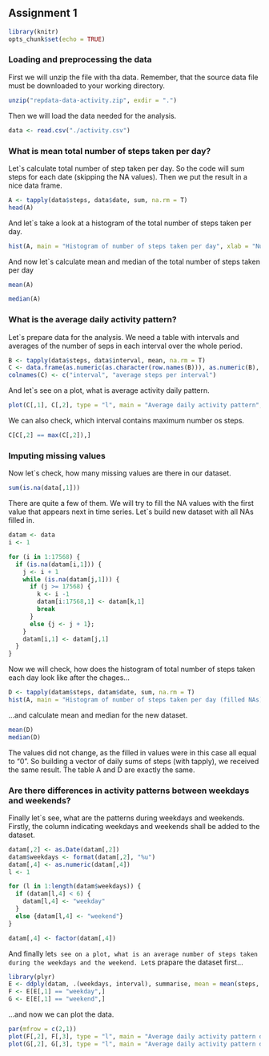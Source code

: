## Assignment 1

```r
library(knitr)
opts_chunk$set(echo = TRUE)
```

### Loading and preprocessing the data

First we will unzip the file with tha data. Remember, that the source data file must be downloaded to your working directory.

```r
unzip("repdata-data-activity.zip", exdir = ".")
```

Then we will load the data needed for the analysis. 

```r
data <- read.csv("./activity.csv")
```

### What is mean total number of steps taken per day?

Let`s calculate total number of step taken per day. So the code will sum steps for each date (skipping the NA values). Then we put the result in a nice data frame. 

```r
A <- tapply(data$steps, data$date, sum, na.rm = T)
head(A)
```

And let`s take a look at a histogram of the total number of steps taken per day. 

```r
hist(A, main = "Histogram of number of steps taken per day", xlab = "Number of steps taken per day")
```

And now let`s calculate mean and median of the total number of steps taken per day

```r
mean(A)
```

```r
median(A)
```

### What is the average daily activity pattern?

Let`s prepare data for the analysis. We need a table with intervals and averages of the number of seps in each interval over the whole period. 

```r
B <- tapply(data$steps, data$interval, mean, na.rm = T)
C <- data.frame(as.numeric(as.character(row.names(B))), as.numeric(B), row.names = NULL)
colnames(C) <- c("interval", "average steps per interval")
```

And let`s see on a plot, what is average activity daily pattern. 

```r
plot(C[,1], C[,2], type = "l", main = "Average daily activity pattern", xlab = "Interval indicator", ylab = "Average number of steps in given interval")
```

We can also check, which interval contains maximum number os steps.

```r
C[C[,2] == max(C[,2]),]
```

### Imputing missing values

Now let`s check, how many missing values are there in our dataset. 

```r
sum(is.na(data[,1]))
```

There are quite a few of them. We will try to fill the NA values with the first value that appears next in time series. Let`s build new dataset with all NAs filled in.

```r
datam <- data
i <- 1

for (i in 1:17568) {
  if (is.na(datam[i,1])) {
    j <- i + 1
    while (is.na(datam[j,1])) {
      if (j >= 17568) {
        k <- i -1
        datam[i:17568,1] <- datam[k,1]
        break
      }
      else {j <- j + 1};
    }
    datam[i,1] <- datam[j,1]
  }
}
```

Now we will check, how does the histogram of total number of steps taken each day look like after the chages...

```r
D <- tapply(datam$steps, datam$date, sum, na.rm = T)
hist(A, main = "Histogram of number of steps taken per day (filled NAs)", xlab = "Number of steps taken per day")
```

...and calculate mean and median for the new dataset. 

```r
mean(D)
median(D)
```

The values did not change, as the filled in values were in this case all equal to "0". So building a vector of daily sums of steps (with tapply), we received the same result. The table A and D are exactly the same. 

### Are there differences in activity patterns between weekdays and weekends?

Finally let`s see, what are the patterns during weekdays and weekends. Firstly, the column indicating weekdays and weekends shall be added to the dataset. 

```r
datam[,2] <- as.Date(datam[,2])
datam$weekdays <- format(datam[,2], "%u")
datam[,4] <- as.numeric(datam[,4])
l <- 1

for (l in 1:length(datam$weekdays)) {
  if (datam[l,4] < 6) {
    datam[l,4] <- "weekday"
  }
  else {datam[l,4] <- "weekend"}
}

datam[,4] <- factor(datam[,4])
```

And finally let`s see on a plot, what is an average number of steps taken during the weekdays and the weekend. Let`s prapare the dataset first...

```r
library(plyr)
E <- ddply(datam, .(weekdays, interval), summarise, mean = mean(steps, na.rm = T))
F <- E[E[,1] == "weekday",]
G <- E[E[,1] == "weekend",]
```

...and now we can plot the data.

```r
par(mfrow = c(2,1))
plot(F[,2], F[,3], type = "l", main = "Average daily activity pattern during weekdays", xlab = "", ylab = "")
plot(G[,2], G[,3], type = "l", main = "Average daily activity pattern during weekends", xlab = "Interval indicator", ylab = "# of steps")
```